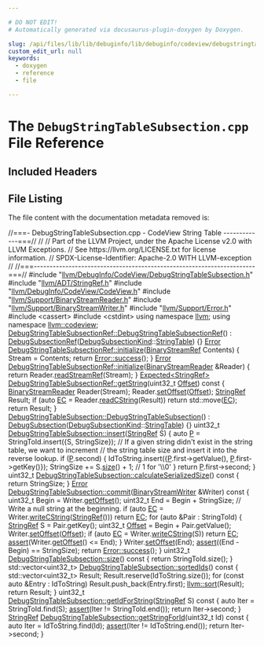 ```yaml
---

# DO NOT EDIT!
# Automatically generated via docusaurus-plugin-doxygen by Doxygen.

slug: /api/files/lib/lib/debuginfo/lib/debuginfo/codeview/debugstringtablesubsection-cpp
custom_edit_url: null
keywords:
  - doxygen
  - reference
  - file

---
```





# The `DebugStringTableSubsection.cpp` File Reference

<DoxygenPage pluginConfig={pluginConfig}>



## Included Headers

<IncludesList>
<IncludesListItem
  filePath="llvm/DebugInfo/CodeView/DebugStringTableSubsection.h"
  permalink="/docs/api/files/include/include/llvm/include/llvm/debuginfo/include/llvm/debuginfo/codeview/debugstringtablesubsection-h"
  isLocal="true" />
<IncludesListItem
  filePath="llvm/ADT/StringRef.h"
  permalink="/docs/api/files/include/include/llvm/include/llvm/adt/stringref-h"
  isLocal="true" />
<IncludesListItem
  filePath="llvm/DebugInfo/CodeView/CodeView.h"
  permalink="/docs/api/files/include/include/llvm/include/llvm/debuginfo/include/llvm/debuginfo/codeview/codeview-h"
  isLocal="true" />
<IncludesListItem
  filePath="llvm/Support/BinaryStreamReader.h"
  permalink="/docs/api/files/include/include/llvm/include/llvm/support/binarystreamreader-h"
  isLocal="true" />
<IncludesListItem
  filePath="llvm/Support/BinaryStreamWriter.h"
  permalink="/docs/api/files/include/include/llvm/include/llvm/support/binarystreamwriter-h"
  isLocal="true" />
<IncludesListItem
  filePath="llvm/Support/Error.h"
  permalink="/docs/api/files/include/include/llvm/include/llvm/support/error-h"
  isLocal="true" />
<IncludesListItem
  filePath="cassert"
  permalink=""
  isLocal="false" />
<IncludesListItem
  filePath="cstdint"
  permalink=""
  isLocal="false" />
</IncludesList>


## File Listing

The file content with the documentation metadata removed is:

<ProgramListing>

<Link id="l00001" /><CodeLine lineNumber="1"><Highlight kind="comment">//===- DebugStringTableSubsection.cpp - CodeView String Table -------------===//</Highlight><Highlight kind="normal"></Highlight></CodeLine>
<Link id="l00002" /><CodeLine lineNumber="2"><Highlight kind="normal"></Highlight><Highlight kind="comment">//</Highlight><Highlight kind="normal"></Highlight></CodeLine>
<Link id="l00003" /><CodeLine lineNumber="3"><Highlight kind="normal"></Highlight><Highlight kind="comment">// Part of the LLVM Project, under the Apache License v2.0 with LLVM Exceptions.</Highlight><Highlight kind="normal"></Highlight></CodeLine>
<Link id="l00004" /><CodeLine lineNumber="4"><Highlight kind="normal"></Highlight><Highlight kind="comment">// See https://llvm.org/LICENSE.txt for license information.</Highlight><Highlight kind="normal"></Highlight></CodeLine>
<Link id="l00005" /><CodeLine lineNumber="5"><Highlight kind="normal"></Highlight><Highlight kind="comment">// SPDX-License-Identifier: Apache-2.0 WITH LLVM-exception</Highlight><Highlight kind="normal"></Highlight></CodeLine>
<Link id="l00006" /><CodeLine lineNumber="6"><Highlight kind="normal"></Highlight><Highlight kind="comment">//</Highlight><Highlight kind="normal"></Highlight></CodeLine>
<Link id="l00007" /><CodeLine lineNumber="7"><Highlight kind="normal"></Highlight><Highlight kind="comment">//===----------------------------------------------------------------------===//</Highlight><Highlight kind="normal"></Highlight></CodeLine>
<Link id="l00008" /><CodeLine lineNumber="8"><Highlight kind="normal"></Highlight></CodeLine>
<Link id="l00009" /><CodeLine lineNumber="9"><Highlight kind="normal"></Highlight><Highlight kind="preprocessor">#include &quot;<a href="/docs/api/files/include/include/llvm/include/llvm/debuginfo/include/llvm/debuginfo/codeview/debugstringtablesubsection-h">llvm/DebugInfo/CodeView/DebugStringTableSubsection.h</a>&quot;</Highlight><Highlight kind="normal"></Highlight></CodeLine>
<Link id="l00010" /><CodeLine lineNumber="10"><Highlight kind="normal"></Highlight><Highlight kind="preprocessor">#include &quot;<a href="/docs/api/files/include/include/llvm/include/llvm/adt/stringref-h">llvm/ADT/StringRef.h</a>&quot;</Highlight><Highlight kind="normal"></Highlight></CodeLine>
<Link id="l00011" /><CodeLine lineNumber="11"><Highlight kind="normal"></Highlight><Highlight kind="preprocessor">#include &quot;<a href="/docs/api/files/include/include/llvm/include/llvm/debuginfo/include/llvm/debuginfo/codeview/codeview-h">llvm/DebugInfo/CodeView/CodeView.h</a>&quot;</Highlight><Highlight kind="normal"></Highlight></CodeLine>
<Link id="l00012" /><CodeLine lineNumber="12"><Highlight kind="normal"></Highlight><Highlight kind="preprocessor">#include &quot;<a href="/docs/api/files/include/include/llvm/include/llvm/support/binarystreamreader-h">llvm/Support/BinaryStreamReader.h</a>&quot;</Highlight><Highlight kind="normal"></Highlight></CodeLine>
<Link id="l00013" /><CodeLine lineNumber="13"><Highlight kind="normal"></Highlight><Highlight kind="preprocessor">#include &quot;<a href="/docs/api/files/include/include/llvm/include/llvm/support/binarystreamwriter-h">llvm/Support/BinaryStreamWriter.h</a>&quot;</Highlight><Highlight kind="normal"></Highlight></CodeLine>
<Link id="l00014" /><CodeLine lineNumber="14"><Highlight kind="normal"></Highlight><Highlight kind="preprocessor">#include &quot;<a href="/docs/api/files/include/include/llvm/include/llvm/support/error-h">llvm/Support/Error.h</a>&quot;</Highlight><Highlight kind="normal"></Highlight></CodeLine>
<Link id="l00015" /><CodeLine lineNumber="15"><Highlight kind="normal"></Highlight><Highlight kind="preprocessor">#include &lt;cassert&gt;</Highlight><Highlight kind="normal"></Highlight></CodeLine>
<Link id="l00016" /><CodeLine lineNumber="16"><Highlight kind="normal"></Highlight><Highlight kind="preprocessor">#include &lt;cstdint&gt;</Highlight><Highlight kind="normal"></Highlight></CodeLine>
<Link id="l00017" /><CodeLine lineNumber="17"><Highlight kind="normal"></Highlight></CodeLine>
<Link id="l00018" /><CodeLine lineNumber="18"><Highlight kind="normal"></Highlight><Highlight kind="keyword">using namespace </Highlight><Highlight kind="normal"><a href="/docs/api/namespaces/llvm">llvm</a>;</Highlight></CodeLine>
<Link id="l00019" /><CodeLine lineNumber="19"><Highlight kind="normal"></Highlight><Highlight kind="keyword">using namespace </Highlight><Highlight kind="normal"><a href="/docs/api/namespaces/llvm/codeview">llvm::codeview</a>;</Highlight></CodeLine>
<Link id="l00020" /><CodeLine lineNumber="20"><Highlight kind="normal"></Highlight></CodeLine>
<Link id="l00021" /><CodeLine lineNumber="21" lineLink="/docs/api/classes/llvm/codeview/debugstringtablesubsectionref/#ac905d56c88d6c108d0aa45384740e76e"><Highlight kind="normal"><a href="/docs/api/classes/llvm/codeview/debugstringtablesubsectionref/#ac905d56c88d6c108d0aa45384740e76e">DebugStringTableSubsectionRef::DebugStringTableSubsectionRef</a>()</Highlight></CodeLine>
<Link id="l00022" /><CodeLine lineNumber="22"><Highlight kind="normal">    : <a href="/docs/api/classes/llvm/codeview/debugsubsectionref/#acca35ccd89314881b9924f28968ac872">DebugSubsectionRef</a>(<a href="/docs/api/namespaces/llvm/codeview/#a04eb43a6dc736c2d6ed8dcc6d636a2af">DebugSubsectionKind</a>::<a href="/docs/api/namespaces/llvm/codeview/#a04eb43a6dc736c2d6ed8dcc6d636a2afafee465e31ac15d7b21d8ca9d6f5ac685">StringTable</a>) &#123;&#125;</Highlight></CodeLine>
<Link id="l00023" /><CodeLine lineNumber="23"><Highlight kind="normal"></Highlight></CodeLine>
<Link id="l00024" /><CodeLine lineNumber="24" lineLink="/docs/api/classes/llvm/codeview/debugstringtablesubsectionref/#af981a356161e3b59a1f8a5bcaffaa2a4"><Highlight kind="normal"><a href="/docs/api/classes/llvm/error">Error</a> <a href="/docs/api/classes/llvm/codeview/debugstringtablesubsectionref/#af981a356161e3b59a1f8a5bcaffaa2a4">DebugStringTableSubsectionRef::initialize</a>(<a href="/docs/api/classes/llvm/binarystreamref">BinaryStreamRef</a> Contents) &#123;</Highlight></CodeLine>
<Link id="l00025" /><CodeLine lineNumber="25"><Highlight kind="normal">  Stream = Contents;</Highlight></CodeLine>
<Link id="l00026" /><CodeLine lineNumber="26"><Highlight kind="normal">  </Highlight><Highlight kind="keywordflow">return</Highlight><Highlight kind="normal"> <a href="/docs/api/classes/llvm/error/#a4dfd0813c3d0e0a30439b5a3e9196b59">Error::success</a>();</Highlight></CodeLine>
<Link id="l00027" /><CodeLine lineNumber="27"><Highlight kind="normal">&#125;</Highlight></CodeLine>
<Link id="l00028" /><CodeLine lineNumber="28"><Highlight kind="normal"></Highlight></CodeLine>
<Link id="l00029" /><CodeLine lineNumber="29" lineLink="/docs/api/classes/llvm/codeview/debugstringtablesubsectionref/#a5029e1e658cdad46cadff17a42cc3545"><Highlight kind="normal"><a href="/docs/api/classes/llvm/error">Error</a> <a href="/docs/api/classes/llvm/codeview/debugstringtablesubsectionref/#af981a356161e3b59a1f8a5bcaffaa2a4">DebugStringTableSubsectionRef::initialize</a>(<a href="/docs/api/classes/llvm/binarystreamreader">BinaryStreamReader</a> &amp;Reader) &#123;</Highlight></CodeLine>
<Link id="l00030" /><CodeLine lineNumber="30"><Highlight kind="normal">  </Highlight><Highlight kind="keywordflow">return</Highlight><Highlight kind="normal"> Reader.<a href="/docs/api/classes/llvm/binarystreamreader/#a03bf40efbeb72552b33026fa1608280b">readStreamRef</a>(Stream);</Highlight></CodeLine>
<Link id="l00031" /><CodeLine lineNumber="31"><Highlight kind="normal">&#125;</Highlight></CodeLine>
<Link id="l00032" /><CodeLine lineNumber="32"><Highlight kind="normal"></Highlight></CodeLine>
<Link id="l00033" /><CodeLine lineNumber="33"><Highlight kind="normal"><a href="/docs/api/classes/llvm/expected">Expected&lt;StringRef&gt;</a></Highlight></CodeLine>
<Link id="l00034" /><CodeLine lineNumber="34" lineLink="/docs/api/classes/llvm/codeview/debugstringtablesubsectionref/#a89f91fb97bacfa2e66d5f5b912a85304"><Highlight kind="normal"><a href="/docs/api/classes/llvm/codeview/debugstringtablesubsectionref/#a89f91fb97bacfa2e66d5f5b912a85304">DebugStringTableSubsectionRef::getString</a>(uint32&#95;t <a href="/docs/api/namespaces/llvm/#a05f5b9a11bdcc5feba62899f95dcf878a3134224cba2545bc57954d3b072aebb4">Offset</a>)</Highlight><Highlight kind="keyword"> const </Highlight><Highlight kind="normal">&#123;</Highlight></CodeLine>
<Link id="l00035" /><CodeLine lineNumber="35"><Highlight kind="normal">  <a href="/docs/api/classes/llvm/binarystreamreader">BinaryStreamReader</a> Reader(Stream);</Highlight></CodeLine>
<Link id="l00036" /><CodeLine lineNumber="36"><Highlight kind="normal">  Reader.<a href="/docs/api/classes/llvm/binarystreamreader/#ab56b001a0bd245c9e73972be0ac5d593">setOffset</a>(<a href="/docs/api/namespaces/llvm/#a05f5b9a11bdcc5feba62899f95dcf878a3134224cba2545bc57954d3b072aebb4">Offset</a>);</Highlight></CodeLine>
<Link id="l00037" /><CodeLine lineNumber="37"><Highlight kind="normal">  <a href="/docs/api/classes/llvm/stringref">StringRef</a> Result;</Highlight></CodeLine>
<Link id="l00038" /><CodeLine lineNumber="38"><Highlight kind="normal">  </Highlight><Highlight kind="keywordflow">if</Highlight><Highlight kind="normal"> (</Highlight><Highlight kind="keyword">auto</Highlight><Highlight kind="normal"> <a href="/docs/api/namespaces/llvm/codeview/#a2e1cbb0e2bd7a35ed99c31853dc45374a3fd6b696867d70225deda7868308679b">EC</a> = Reader.<a href="/docs/api/classes/llvm/binarystreamreader/#a1cbc5251f13ad42510760ed61c71e874">readCString</a>(Result))</Highlight></CodeLine>
<Link id="l00039" /><CodeLine lineNumber="39"><Highlight kind="normal">    </Highlight><Highlight kind="keywordflow">return</Highlight><Highlight kind="normal"> std::move(<a href="/docs/api/namespaces/llvm/codeview/#a2e1cbb0e2bd7a35ed99c31853dc45374a3fd6b696867d70225deda7868308679b">EC</a>);</Highlight></CodeLine>
<Link id="l00040" /><CodeLine lineNumber="40"><Highlight kind="normal">  </Highlight><Highlight kind="keywordflow">return</Highlight><Highlight kind="normal"> Result;</Highlight></CodeLine>
<Link id="l00041" /><CodeLine lineNumber="41"><Highlight kind="normal">&#125;</Highlight></CodeLine>
<Link id="l00042" /><CodeLine lineNumber="42"><Highlight kind="normal"></Highlight></CodeLine>
<Link id="l00043" /><CodeLine lineNumber="43" lineLink="/docs/api/classes/llvm/codeview/debugstringtablesubsection/#a2d05e6e737e8f6c6687c79e9076b9110"><Highlight kind="normal"><a href="/docs/api/classes/llvm/codeview/debugstringtablesubsection/#a2d05e6e737e8f6c6687c79e9076b9110">DebugStringTableSubsection::DebugStringTableSubsection</a>()</Highlight></CodeLine>
<Link id="l00044" /><CodeLine lineNumber="44"><Highlight kind="normal">    : <a href="/docs/api/classes/llvm/codeview/debugsubsection/#a26fb19e2bc0b10bfd18fc82adf07c635">DebugSubsection</a>(<a href="/docs/api/namespaces/llvm/codeview/#a04eb43a6dc736c2d6ed8dcc6d636a2af">DebugSubsectionKind</a>::<a href="/docs/api/namespaces/llvm/codeview/#a04eb43a6dc736c2d6ed8dcc6d636a2afafee465e31ac15d7b21d8ca9d6f5ac685">StringTable</a>) &#123;&#125;</Highlight></CodeLine>
<Link id="l00045" /><CodeLine lineNumber="45"><Highlight kind="normal"></Highlight></CodeLine>
<Link id="l00046" /><CodeLine lineNumber="46" lineLink="/docs/api/classes/llvm/codeview/debugstringtablesubsection/#ab9c8e8adf41209bcb76980c73fc419c3"><Highlight kind="normal">uint32&#95;t <a href="/docs/api/classes/llvm/codeview/debugstringtablesubsection/#ab9c8e8adf41209bcb76980c73fc419c3">DebugStringTableSubsection::insert</a>(<a href="/docs/api/classes/llvm/stringref">StringRef</a> S) &#123;</Highlight></CodeLine>
<Link id="l00047" /><CodeLine lineNumber="47"><Highlight kind="normal">  </Highlight><Highlight kind="keyword">auto</Highlight><Highlight kind="normal"> <a href="/docs/api/files/lib/lib/option/option-cpp/#a04665169063c8ca1f2ea96c27fc7c2b2">P</a> = StringToId.insert(&#123;S, StringSize&#125;);</Highlight></CodeLine>
<Link id="l00048" /><CodeLine lineNumber="48"><Highlight kind="normal"></Highlight></CodeLine>
<Link id="l00049" /><CodeLine lineNumber="49"><Highlight kind="normal">  </Highlight><Highlight kind="comment">// If a given string didn&#39;t exist in the string table, we want to increment</Highlight><Highlight kind="normal"></Highlight></CodeLine>
<Link id="l00050" /><CodeLine lineNumber="50"><Highlight kind="normal">  </Highlight><Highlight kind="comment">// the string table size and insert it into the reverse lookup.</Highlight><Highlight kind="normal"></Highlight></CodeLine>
<Link id="l00051" /><CodeLine lineNumber="51"><Highlight kind="normal">  </Highlight><Highlight kind="keywordflow">if</Highlight><Highlight kind="normal"> (<a href="/docs/api/files/lib/lib/option/option-cpp/#a04665169063c8ca1f2ea96c27fc7c2b2">P</a>.second) &#123;</Highlight></CodeLine>
<Link id="l00052" /><CodeLine lineNumber="52"><Highlight kind="normal">    IdToString.insert(&#123;<a href="/docs/api/files/lib/lib/option/option-cpp/#a04665169063c8ca1f2ea96c27fc7c2b2">P</a>.first-&gt;getValue(), <a href="/docs/api/files/lib/lib/option/option-cpp/#a04665169063c8ca1f2ea96c27fc7c2b2">P</a>.first-&gt;getKey()&#125;);</Highlight></CodeLine>
<Link id="l00053" /><CodeLine lineNumber="53"><Highlight kind="normal">    StringSize += S.<a href="/docs/api/classes/llvm/stringref/#a5db9240c74644c67759dd0f901fc3c7d">size</a>() + 1; </Highlight><Highlight kind="comment">// 1 for &#39;\\0&#39;</Highlight><Highlight kind="normal"></Highlight></CodeLine>
<Link id="l00054" /><CodeLine lineNumber="54"><Highlight kind="normal">  &#125;</Highlight></CodeLine>
<Link id="l00055" /><CodeLine lineNumber="55"><Highlight kind="normal"></Highlight></CodeLine>
<Link id="l00056" /><CodeLine lineNumber="56"><Highlight kind="normal">  </Highlight><Highlight kind="keywordflow">return</Highlight><Highlight kind="normal"> <a href="/docs/api/files/lib/lib/option/option-cpp/#a04665169063c8ca1f2ea96c27fc7c2b2">P</a>.first-&gt;second;</Highlight></CodeLine>
<Link id="l00057" /><CodeLine lineNumber="57"><Highlight kind="normal">&#125;</Highlight></CodeLine>
<Link id="l00058" /><CodeLine lineNumber="58"><Highlight kind="normal"></Highlight></CodeLine>
<Link id="l00059" /><CodeLine lineNumber="59" lineLink="/docs/api/classes/llvm/codeview/debugstringtablesubsection/#a43d99c0f4ed66c3ca7db40be8ea9e708"><Highlight kind="normal">uint32&#95;t <a href="/docs/api/classes/llvm/codeview/debugstringtablesubsection/#a43d99c0f4ed66c3ca7db40be8ea9e708">DebugStringTableSubsection::calculateSerializedSize</a>()</Highlight><Highlight kind="keyword"> const </Highlight><Highlight kind="normal">&#123;</Highlight></CodeLine>
<Link id="l00060" /><CodeLine lineNumber="60"><Highlight kind="normal">  </Highlight><Highlight kind="keywordflow">return</Highlight><Highlight kind="normal"> StringSize;</Highlight></CodeLine>
<Link id="l00061" /><CodeLine lineNumber="61"><Highlight kind="normal">&#125;</Highlight></CodeLine>
<Link id="l00062" /><CodeLine lineNumber="62"><Highlight kind="normal"></Highlight></CodeLine>
<Link id="l00063" /><CodeLine lineNumber="63" lineLink="/docs/api/classes/llvm/codeview/debugstringtablesubsection/#ac47d08606b57a9fa3481222bbaf3219f"><Highlight kind="normal"><a href="/docs/api/classes/llvm/error">Error</a> <a href="/docs/api/classes/llvm/codeview/debugstringtablesubsection/#ac47d08606b57a9fa3481222bbaf3219f">DebugStringTableSubsection::commit</a>(<a href="/docs/api/classes/llvm/binarystreamwriter">BinaryStreamWriter</a> &amp;Writer)</Highlight><Highlight kind="keyword"> const </Highlight><Highlight kind="normal">&#123;</Highlight></CodeLine>
<Link id="l00064" /><CodeLine lineNumber="64"><Highlight kind="normal">  uint32&#95;t Begin = Writer.<a href="/docs/api/classes/llvm/binarystreamwriter/#a2d1fbfecba0a643a1db961c9f9313b6e">getOffset</a>();</Highlight></CodeLine>
<Link id="l00065" /><CodeLine lineNumber="65"><Highlight kind="normal">  uint32&#95;t End = Begin + StringSize;</Highlight></CodeLine>
<Link id="l00066" /><CodeLine lineNumber="66"><Highlight kind="normal"></Highlight></CodeLine>
<Link id="l00067" /><CodeLine lineNumber="67"><Highlight kind="normal">  </Highlight><Highlight kind="comment">// Write a null string at the beginning.</Highlight><Highlight kind="normal"></Highlight></CodeLine>
<Link id="l00068" /><CodeLine lineNumber="68"><Highlight kind="normal">  </Highlight><Highlight kind="keywordflow">if</Highlight><Highlight kind="normal"> (</Highlight><Highlight kind="keyword">auto</Highlight><Highlight kind="normal"> <a href="/docs/api/namespaces/llvm/codeview/#a2e1cbb0e2bd7a35ed99c31853dc45374a3fd6b696867d70225deda7868308679b">EC</a> = Writer.<a href="/docs/api/classes/llvm/binarystreamwriter/#a07608f1ac2a8045b1b72108b840a8ca3">writeCString</a>(<a href="/docs/api/classes/llvm/stringref">StringRef</a>()))</Highlight></CodeLine>
<Link id="l00069" /><CodeLine lineNumber="69"><Highlight kind="normal">    </Highlight><Highlight kind="keywordflow">return</Highlight><Highlight kind="normal"> <a href="/docs/api/namespaces/llvm/codeview/#a2e1cbb0e2bd7a35ed99c31853dc45374a3fd6b696867d70225deda7868308679b">EC</a>;</Highlight></CodeLine>
<Link id="l00070" /><CodeLine lineNumber="70"><Highlight kind="normal"></Highlight></CodeLine>
<Link id="l00071" /><CodeLine lineNumber="71"><Highlight kind="normal">  </Highlight><Highlight kind="keywordflow">for</Highlight><Highlight kind="normal"> (</Highlight><Highlight kind="keyword">auto</Highlight><Highlight kind="normal"> &amp;Pair : StringToId) &#123;</Highlight></CodeLine>
<Link id="l00072" /><CodeLine lineNumber="72"><Highlight kind="normal">    <a href="/docs/api/classes/llvm/stringref">StringRef</a> S = Pair.getKey();</Highlight></CodeLine>
<Link id="l00073" /><CodeLine lineNumber="73"><Highlight kind="normal">    uint32&#95;t <a href="/docs/api/namespaces/llvm/#a05f5b9a11bdcc5feba62899f95dcf878a3134224cba2545bc57954d3b072aebb4">Offset</a> = Begin + Pair.getValue();</Highlight></CodeLine>
<Link id="l00074" /><CodeLine lineNumber="74"><Highlight kind="normal">    Writer.<a href="/docs/api/classes/llvm/binarystreamwriter/#acc41d0160054e1d9f2a166dbcdf95f37">setOffset</a>(<a href="/docs/api/namespaces/llvm/#a05f5b9a11bdcc5feba62899f95dcf878a3134224cba2545bc57954d3b072aebb4">Offset</a>);</Highlight></CodeLine>
<Link id="l00075" /><CodeLine lineNumber="75"><Highlight kind="normal">    </Highlight><Highlight kind="keywordflow">if</Highlight><Highlight kind="normal"> (</Highlight><Highlight kind="keyword">auto</Highlight><Highlight kind="normal"> <a href="/docs/api/namespaces/llvm/codeview/#a2e1cbb0e2bd7a35ed99c31853dc45374a3fd6b696867d70225deda7868308679b">EC</a> = Writer.<a href="/docs/api/classes/llvm/binarystreamwriter/#a07608f1ac2a8045b1b72108b840a8ca3">writeCString</a>(S))</Highlight></CodeLine>
<Link id="l00076" /><CodeLine lineNumber="76"><Highlight kind="normal">      </Highlight><Highlight kind="keywordflow">return</Highlight><Highlight kind="normal"> <a href="/docs/api/namespaces/llvm/codeview/#a2e1cbb0e2bd7a35ed99c31853dc45374a3fd6b696867d70225deda7868308679b">EC</a>;</Highlight></CodeLine>
<Link id="l00077" /><CodeLine lineNumber="77"><Highlight kind="normal">    <a href="/docs/api/files/lib/lib/target/lib/target/amdgpu/silowercontrolflow-cpp/#a4868c5d81c5ccc98c47aeab6244346a0">assert</a>(Writer.<a href="/docs/api/classes/llvm/binarystreamwriter/#a2d1fbfecba0a643a1db961c9f9313b6e">getOffset</a>() &lt;= End);</Highlight></CodeLine>
<Link id="l00078" /><CodeLine lineNumber="78"><Highlight kind="normal">  &#125;</Highlight></CodeLine>
<Link id="l00079" /><CodeLine lineNumber="79"><Highlight kind="normal"></Highlight></CodeLine>
<Link id="l00080" /><CodeLine lineNumber="80"><Highlight kind="normal">  Writer.<a href="/docs/api/classes/llvm/binarystreamwriter/#acc41d0160054e1d9f2a166dbcdf95f37">setOffset</a>(End);</Highlight></CodeLine>
<Link id="l00081" /><CodeLine lineNumber="81"><Highlight kind="normal">  <a href="/docs/api/files/lib/lib/target/lib/target/amdgpu/silowercontrolflow-cpp/#a4868c5d81c5ccc98c47aeab6244346a0">assert</a>((End - Begin) == StringSize);</Highlight></CodeLine>
<Link id="l00082" /><CodeLine lineNumber="82"><Highlight kind="normal">  </Highlight><Highlight kind="keywordflow">return</Highlight><Highlight kind="normal"> <a href="/docs/api/classes/llvm/error/#a4dfd0813c3d0e0a30439b5a3e9196b59">Error::success</a>();</Highlight></CodeLine>
<Link id="l00083" /><CodeLine lineNumber="83"><Highlight kind="normal">&#125;</Highlight></CodeLine>
<Link id="l00084" /><CodeLine lineNumber="84"><Highlight kind="normal"></Highlight></CodeLine>
<Link id="l00085" /><CodeLine lineNumber="85" lineLink="/docs/api/classes/llvm/codeview/debugstringtablesubsection/#a3de33b237562e35ec577f74019f7dc71"><Highlight kind="normal">uint32&#95;t <a href="/docs/api/classes/llvm/codeview/debugstringtablesubsection/#a3de33b237562e35ec577f74019f7dc71">DebugStringTableSubsection::size</a>()</Highlight><Highlight kind="keyword"> const </Highlight><Highlight kind="normal">&#123; </Highlight><Highlight kind="keywordflow">return</Highlight><Highlight kind="normal"> StringToId.size(); &#125;</Highlight></CodeLine>
<Link id="l00086" /><CodeLine lineNumber="86"><Highlight kind="normal"></Highlight></CodeLine>
<Link id="l00087" /><CodeLine lineNumber="87" lineLink="/docs/api/classes/llvm/codeview/debugstringtablesubsection/#adba46bae1a7c9e46bd5a3c14ab1c889c"><Highlight kind="normal">std::vector&lt;uint32&#95;t&gt; <a href="/docs/api/classes/llvm/codeview/debugstringtablesubsection/#adba46bae1a7c9e46bd5a3c14ab1c889c">DebugStringTableSubsection::sortedIds</a>()</Highlight><Highlight kind="keyword"> const </Highlight><Highlight kind="normal">&#123;</Highlight></CodeLine>
<Link id="l00088" /><CodeLine lineNumber="88"><Highlight kind="normal">  std::vector&lt;uint32&#95;t&gt; Result;</Highlight></CodeLine>
<Link id="l00089" /><CodeLine lineNumber="89"><Highlight kind="normal">  Result.reserve(IdToString.size());</Highlight></CodeLine>
<Link id="l00090" /><CodeLine lineNumber="90"><Highlight kind="normal">  </Highlight><Highlight kind="keywordflow">for</Highlight><Highlight kind="normal"> (</Highlight><Highlight kind="keyword">const</Highlight><Highlight kind="normal"> </Highlight><Highlight kind="keyword">auto</Highlight><Highlight kind="normal"> &amp;Entry : IdToString)</Highlight></CodeLine>
<Link id="l00091" /><CodeLine lineNumber="91"><Highlight kind="normal">    Result.push&#95;back(Entry.first);</Highlight></CodeLine>
<Link id="l00092" /><CodeLine lineNumber="92"><Highlight kind="normal">  <a href="/docs/api/namespaces/llvm/#a74cdbd1e4f731e7d7cd83461b8b1de0b">llvm::sort</a>(Result);</Highlight></CodeLine>
<Link id="l00093" /><CodeLine lineNumber="93"><Highlight kind="normal">  </Highlight><Highlight kind="keywordflow">return</Highlight><Highlight kind="normal"> Result;</Highlight></CodeLine>
<Link id="l00094" /><CodeLine lineNumber="94"><Highlight kind="normal">&#125;</Highlight></CodeLine>
<Link id="l00095" /><CodeLine lineNumber="95"><Highlight kind="normal"></Highlight></CodeLine>
<Link id="l00096" /><CodeLine lineNumber="96" lineLink="/docs/api/classes/llvm/codeview/debugstringtablesubsection/#aacb82b25ef7c137e0e3e47da846d246e"><Highlight kind="normal">uint32&#95;t <a href="/docs/api/classes/llvm/codeview/debugstringtablesubsection/#aacb82b25ef7c137e0e3e47da846d246e">DebugStringTableSubsection::getIdForString</a>(<a href="/docs/api/classes/llvm/stringref">StringRef</a> S)</Highlight><Highlight kind="keyword"> const </Highlight><Highlight kind="normal">&#123;</Highlight></CodeLine>
<Link id="l00097" /><CodeLine lineNumber="97"><Highlight kind="normal">  </Highlight><Highlight kind="keyword">auto</Highlight><Highlight kind="normal"> Iter = StringToId.find(S);</Highlight></CodeLine>
<Link id="l00098" /><CodeLine lineNumber="98"><Highlight kind="normal">  <a href="/docs/api/files/lib/lib/target/lib/target/amdgpu/silowercontrolflow-cpp/#a4868c5d81c5ccc98c47aeab6244346a0">assert</a>(Iter != StringToId.end());</Highlight></CodeLine>
<Link id="l00099" /><CodeLine lineNumber="99"><Highlight kind="normal">  </Highlight><Highlight kind="keywordflow">return</Highlight><Highlight kind="normal"> Iter-&gt;second;</Highlight></CodeLine>
<Link id="l00100" /><CodeLine lineNumber="100"><Highlight kind="normal">&#125;</Highlight></CodeLine>
<Link id="l00101" /><CodeLine lineNumber="101"><Highlight kind="normal"></Highlight></CodeLine>
<Link id="l00102" /><CodeLine lineNumber="102" lineLink="/docs/api/classes/llvm/codeview/debugstringtablesubsection/#a376986bf9ca478c579eb66c8691297fb"><Highlight kind="normal"><a href="/docs/api/classes/llvm/stringref">StringRef</a> <a href="/docs/api/classes/llvm/codeview/debugstringtablesubsection/#a376986bf9ca478c579eb66c8691297fb">DebugStringTableSubsection::getStringForId</a>(uint32&#95;t Id)</Highlight><Highlight kind="keyword"> const </Highlight><Highlight kind="normal">&#123;</Highlight></CodeLine>
<Link id="l00103" /><CodeLine lineNumber="103"><Highlight kind="normal">  </Highlight><Highlight kind="keyword">auto</Highlight><Highlight kind="normal"> Iter = IdToString.find(Id);</Highlight></CodeLine>
<Link id="l00104" /><CodeLine lineNumber="104"><Highlight kind="normal">  <a href="/docs/api/files/lib/lib/target/lib/target/amdgpu/silowercontrolflow-cpp/#a4868c5d81c5ccc98c47aeab6244346a0">assert</a>(Iter != IdToString.end());</Highlight></CodeLine>
<Link id="l00105" /><CodeLine lineNumber="105"><Highlight kind="normal">  </Highlight><Highlight kind="keywordflow">return</Highlight><Highlight kind="normal"> Iter-&gt;second;</Highlight></CodeLine>
<Link id="l00106" /><CodeLine lineNumber="106"><Highlight kind="normal">&#125;</Highlight></CodeLine>

</ProgramListing>


</DoxygenPage>
